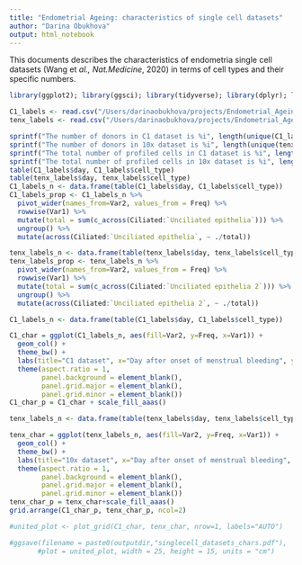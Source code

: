 ```yaml
---
title: "Endometrial Ageing: characteristics of single cell datasets"
author: "Darina Obukhova"
output: html_notebook
---
```

This documents describes the characteristics of endometria single cell datasets (Wang et *al.,* *Nat.Medicine*, 2020) in terms of cell types and their specific numbers. 

```r
library(ggplot2); library(ggsci); library(tidyverse); library(dplyr); library(gridExtra)
```

```r
C1_labels <- read.csv("/Users/darinaobukhova/projects/Endometrial_Ageing/deconvolution/data/C1/GSE111976_summary_C1_day_donor_ctype.csv")
tenx_labels <- read.csv("/Users/darinaobukhova/projects/Endometrial_Ageing/deconvolution/data/10x/GSE111976_summary_10x_day_donor_ctype.csv")
```

```r
sprintf("The number of donors in C1 dataset is %i", length(unique(C1_labels$donor)))
sprintf("The number of donors in 10x dataset is %i", length(unique(tenx_labels$donor)))
sprintf("The total number of profiled cells in C1 dataset is %i", length(unique(C1_labels$cell_name)))
sprintf("The total number of profiled cells in 10x dataset is %i", length(unique(tenx_labels$cell_name)))
table(C1_labels$day, C1_labels$cell_type)
table(tenx_labels$day, tenx_labels$cell_type)
C1_labels_n <- data.frame(table(C1_labels$day, C1_labels$cell_type))
C1_labels_prop <- C1_labels_n %>% 
  pivot_wider(names_from=Var2, values_from = Freq) %>% 
  rowwise(Var1) %>% 
  mutate(total = sum(c_across(Ciliated:`Unciliated epithelia`))) %>%
  ungroup() %>% 
  mutate(across(Ciliated:`Unciliated epithelia`, ~ ./total)) 

tenx_labels_n <- data.frame(table(tenx_labels$day, tenx_labels$cell_type))
tenx_labels_prop <- tenx_labels_n %>% 
  pivot_wider(names_from=Var2, values_from = Freq) %>% 
  rowwise(Var1) %>% 
  mutate(total = sum(c_across(Ciliated:`Unciliated epithelia 2`))) %>%
  ungroup() %>% 
  mutate(across(Ciliated:`Unciliated epithelia 2`, ~ ./total))

```

```r
C1_labels_n <- data.frame(table(C1_labels$day, C1_labels$cell_type))

C1_char = ggplot(C1_labels_n, aes(fill=Var2, y=Freq, x=Var1)) + 
  geom_col() + 
  theme_bw() +
  labs(title="C1 dataset", x="Day after onset of menstrual bleeding", y="Number of cells", fill="Cell type") +
  theme(aspect.ratio = 1,
        panel.background = element_blank(),
        panel.grid.major = element_blank(),
        panel.grid.minor = element_blank())
C1_char_p = C1_char + scale_fill_aaas()

tenx_labels_n <- data.frame(table(tenx_labels$day, tenx_labels$cell_type))

tenx_char = ggplot(tenx_labels_n, aes(fill=Var2, y=Freq, x=Var1)) + 
  geom_col() + 
  theme_bw() + 
  labs(title="10x dataset", x="Day after onset of menstrual bleeding", y="Number of cells", fill="Cell type") +
  theme(aspect.ratio = 1,
        panel.background = element_blank(),
        panel.grid.major = element_blank(),
        panel.grid.minor = element_blank())
tenx_char_p = tenx_char+scale_fill_aaas()
grid.arrange(C1_char_p, tenx_char_p, ncol=2)

#united_plot <- plot_grid(C1_char, tenx_char, nrow=1, labels="AUTO")

#ggsave(filename = paste0(outputdir,"singlecell_datasets_chars.pdf"), 
       #plot = united_plot, width = 25, height = 15, units = "cm")
```
